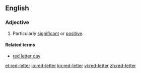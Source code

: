 ==English==

===Adjective===
{{en-adj|-}}

#Particularly [[significant]] or [[positive]].

====Related terms====
*[[red letter day]]

[[et:red-letter]]
[[io:red-letter]]
[[kn:red-letter]]
[[vi:red-letter]]
[[zh:red-letter]]